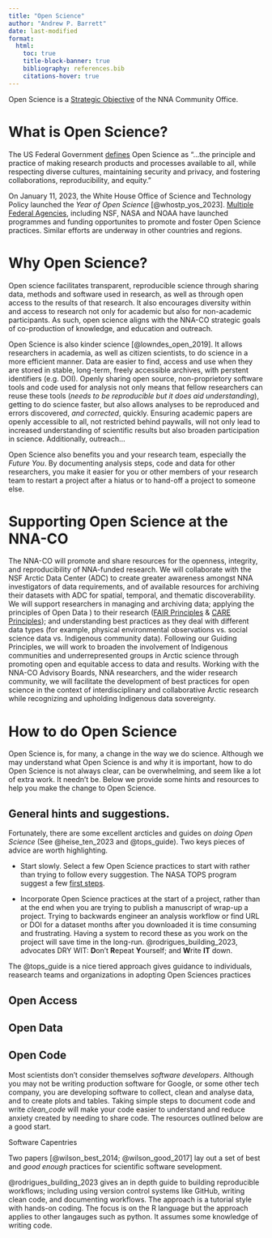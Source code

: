 ```yaml
---
title: "Open Science"
author: "Andrew P. Barrett"
date: last-modified
format:
  html:
    toc: true
    title-block-banner: true
    bibliography: references.bib
    citations-hover: true
---
```



Open Science is a [Strategic Objective]() of the NNA Community
Office.  

# What is Open Science?

The US Federal Government [defines](https://open.science.gov/) Open
Science as "...the principle and practice of making research products
and processes available to all, while respecting diverse cultures,
maintaining security and privacy, and fostering collaborations,
reproducibility, and equity."

On January 11, 2023, the White House
Office of Science and Technology Policy launched the _Year of Open
Science_ [@whostp_yos_2023].  [Multiple Federal Agencies](), including NSF, NASA and NOAA
have launched programmes and funding opportunites to promote and
foster Open Science practices.  Similar efforts are underway in other
countries and regions.


# Why Open Science?

Open science facilitates transparent, reproducible science through
sharing data, methods and software used in research, as well as
through open access to the results of that research.  It also
encourages diversity within and access to research not only for
academic but also for non-academic participants.  As such, open
science aligns with the NNA-CO strategic goals of co-production of
knowledge, and education and outreach.

Open Science is also kinder science [@lowndes_open_2019].  It allows
researchers in academia, as well as citizen scientists, to do science
in a more efficient manner.  Data are easier to find, access and use
when they are stored in stable, long-term, freely accessible archives,
with perstent identifiers (e.g. DOI).  Openly sharing open source,
non-proprietory software tools and code used for analysis not only
means that fellow researchers can reuse these tools (_needs to be
reproducible but it does aid understanding_), getting to do
science faster, but also allows analyses to be reproduced and errors
discovered, _and corrected_, quickly. Ensuring academic papers are
openly accessible to all, not restricted behind paywalls, will not
only lead to increased understanding of scientific results but also
broaden participation in science.  Additionally, outreach...

Open Science also benefits you and your research team, especially the
_Future You_.  By documenting analysis steps, code and data for other
researchers, you make it easier for you or other members of your
research team to restart a project after a hiatus or to hand-off a
project to someone else. 


# Supporting Open Science at the NNA-CO

The NNA-CO will promote and share resources for the openness,
integrity, and reproducibility of NNA-funded research.  We will
collaborate with the NSF Arctic Data Center (ADC) to create greater
awareness amongst NNA investigators of data requirements, and of
available resources for archiving their datasets with ADC for spatial,
temporal, and thematic discoverability.  We will support researchers
in managing and archiving data; applying the principles of Open Data )
to their research ([FAIR
Principles](https://www.go-fair.org/fair-principles/) & [CARE
Principles](https://www.gida-global.org/care)); and understanding best
practices as they deal with different data types (for example,
physical environmental observations vs. social science data
vs. Indigenous community data).  Following our Guiding Principles, we
will work to broaden the involvement of Indigenous communities and
underrepresented groups in Arctic science through promoting open and
equitable access to data and results.  Working with the NNA-CO
Advisory Boards, NNA researchers, and the wider research community, we
will facilitate the development of best practices for open science in
the context of interdisciplinary and collaborative Arctic research
while recognizing and upholding Indigenous data sovereignty.


# How to do Open Science

Open Science is, for many, a change in the way we do science.
Although we may understand what Open Science is and why it is
important, how to do Open Science is not always clear, can be
overwhelming, and seem like a lot of extra work.  It needn't be.
Below we provide some hints and resources to help you make the change
to Open Science.

## General hints and suggestions.

Fortunately, there are some excellent arcticles and guides on _doing
Open Science_ (See @heise_ten_2023 and @tops_guide).  Two keys pieces
of advice are worth highlighting.

- Start slowly.  Select a few Open Science practices to start with
rather than trying to follow every suggestion.  The NASA TOPS program
suggest a few [first
steps](https://nasa.github.io/Transform-to-Open-Science-Book/Open_Science_Cookbook/Your_Open_Science_Journey.html#the-core-skills).

- Incorporate Open Science practices at the start of a project, rather
than at the end when you are trying to publish a manuscript of wrap-up
a project.  Trying to backwards engineer an analysis workflow or find
URL or DOI for a dataset months after you downloaded it is time
consuming and frustrating.  Having a system to record these as you
work on the project will save time in the long-run.
@rodrigues_building_2023, advocates DRY WIT: **D**on't **R**epeat 
**Y**ourself; and **W**rite **IT** down.   

The @tops_guide is a nice tiered approach gives guidance to
individuals, reasearch teams and organizations in adopting Open
Sciences practices


## Open Access

## Open Data

## Open Code

Most scientists don't consider themselves _software developers_.
Although you may not be writing production software for Google, or
some other tech company, you are developing software to collect, clean
and analyse data, and to create plots and tables.  Taking simple steps
to document code and write _clean_code_ will make your code easier to
understand and reduce anxiety created by needing to share code.  The
resources outlined below are a good start.

Software Capentries

Two papers [@wilson_best_2014; @wilson_good_2017] lay out a set of
best and _good enough_ practices for scientific software sevelopment.

@rodrigues_building_2023 gives an in depth guide to building
reproducible workflows; including using version control systems like
GitHub, writing clean code, and documenting workflows.  The approach
is a tutorial style with hands-on coding.  The focus is
on the R language but the approach applies to other langauges such as
python. It assumes some knowledge of writing code.

